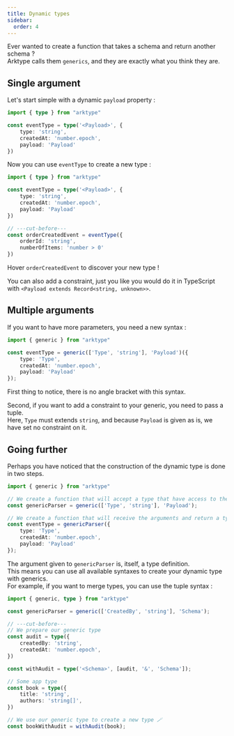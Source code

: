```yaml
---
title: Dynamic types
sidebar:
  order: 4
---
```


Ever wanted to create a function that takes a schema and return another schema ?  
Arktype calls them `generics`, and they are exactly what you think they are.

## Single argument

Let's start simple with a dynamic `payload` property :
```ts
import { type } from "arktype"

const eventType = type('<Payload>', { 
	type: 'string',
	createdAt: 'number.epoch',
	payload: 'Payload'
})
```

Now you can use `eventType` to create a new type :

```ts
import { type } from "arktype"

const eventType = type('<Payload>', { 
	type: 'string',
	createdAt: 'number.epoch',
	payload: 'Payload'
})

// ---cut-before---
const orderCreatedEvent = eventType({
	orderId: 'string',
	numberOfItems: 'number > 0'
})
```
Hover `orderCreatedEvent` to discover your new type !  

You can also add a constraint, just you like you would do it in TypeScript with `<Payload extends Record<string, unknown>>`.

## Multiple arguments
If you want to have more parameters, you need a new syntax :

```ts
import { generic } from "arktype"

const eventType = generic(['Type', 'string'], 'Payload')({
	type: 'Type',
	createdAt: 'number.epoch',
	payload: 'Payload'
});
```

First thing to notice, there is no angle bracket with this syntax.  

Second, if you want to add a constraint to your generic, you need to pass a tuple.  
Here, `Type` must extends `string`, and because `Payload` is given as is, we have set no constraint on it.

## Going further

Perhaps you have noticed that the construction of the dynamic type is done in two steps.

```ts
import { generic } from "arktype"

// We create a function that will accept a type that have access to the generic arguments.
const genericParser = generic(['Type', 'string'], 'Payload');

// We create a function that will receive the arguments and return a type.
const eventType = genericParser({
	type: 'Type',
	createdAt: 'number.epoch',
	payload: 'Payload'
});
```

The argument given to `genericParser` is, itself, a type definition.  
This means you can use all available syntaxes to create your dynamic type with generics.  
For example, if you want to merge types, you can use the tuple syntax :

```ts
import { generic, type } from "arktype"

const genericParser = generic(['CreatedBy', 'string'], 'Schema');

// ---cut-before---
// We prepare our generic type
const audit = type({
	createdBy: 'string',
	createdAt: 'number.epoch',
})

const withAudit = type('<Schema>', [audit, '&', 'Schema']);

// Some app type
const book = type({ 
	title: 'string', 
	authors: 'string[]', 
})

// We use our generic type to create a new type 🪄
const bookWithAudit = withAudit(book);
```
